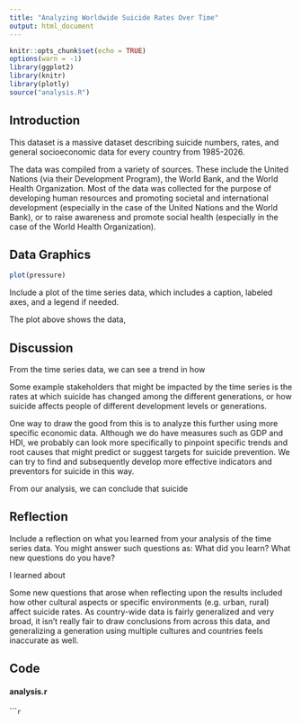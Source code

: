 ```yaml
---
title: "Analyzing Worldwide Suicide Rates Over Time"
output: html_document
---
```


```r
knitr::opts_chunk$set(echo = TRUE)
options(warn = -1)
library(ggplot2)
library(knitr)
library(plotly)
source("analysis.R")
```

## Introduction

This dataset is a massive dataset describing suicide numbers, rates, and general socioeconomic data for every country from 1985-2026.  

The data was compiled from a variety of sources. These include the United Nations (via their Development Program), the World Bank, and the World Health Organization. Most of the data was collected for the purpose of developing human resources and promoting societal and international development (especially in the case of the United Nations and the World Bank), or to raise awareness and promote social health (especially in the case of the World Health Organization).

## Data Graphics

```r
plot(pressure)
```

Include a plot of the time series data, which includes a caption, labeled axes, and a legend if needed.  

The plot above shows the data, 

## Discussion

From the time series data, we can see a trend in how  

Some example stakeholders that might be impacted by the time series is the rates at which suicide has changed among the different generations, or how suicide affects people of different development levels or generations.   

One way to draw the good from this is to analyze this further using more specific economic data. Although we do have measures such as GDP and HDI, we probably can look more specifically to pinpoint specific trends and root causes that might predict or suggest targets for suicide prevention. We can try to find and subsequently develop more effective indicators and preventors for suicide in this way.  

From our analysis, we can conclude that suicide  

## Reflection

Include a reflection on what you learned from your analysis of the time series data.  You might answer such questions as: What did you learn? What new questions do you have?  

I learned about  

Some new questions that arose when reflecting upon the results included how other cultural aspects or specific environments (e.g. urban, rural) affect suicide rates. As country-wide data is fairly generalized and very broad, it isn't really fair to draw conclusions from across this data, and generalizing a generation using multiple cultures and countries feels inaccurate as well.  

## Code

#### analysis.r


``````r
```